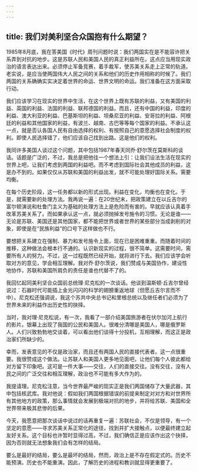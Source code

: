 ```yaml
---
---
---
```

title: 我们对美利坚合众国抱有什么期望？
---

1985年8月底，我在答美国《时代》周刊问题时说：我们两国实在是不能容许把关系弄到对抗的地步。这是苏联人民和美国人民的真正利益所在。这点应当用现实政治的语言表达出来。必须停止军备竞赛，着手裁军，使苏美关系走上正常的轨道。老实说，是应当使两国伟大人民之间的关系和他们的历史作用相称的时候了。我们两国的关系确确实实决定着世界的命运、世界文明的命运。我们准备在这方面采取行动。

我们应该学习在现实的世界中生活，在这个世界上既有苏联的利益，又有美国的利益、英国的利益、法国的利益、联邦德国的利益。而且，还有中国的利益，印度的利益、澳大利亚的利益、巴基斯坦的利益、坦桑尼亚的利益、安哥拉的利益、阿根廷的利益和其他国家的利益，有波兰、越南、古巴等等每个国家的利益。不承认这一点，就是否认各国人民有自由选择的权利、有按照自己的意愿选择社会制度的权利。即使人民选择错了，他们应该自己找到出路。这是他们的权利。

我同许多美国人谈过这个问题，其中包括1987年春天同乔·舒尔茨在莫斯科的谈话。话题是广泛的，不过，我总是把他往一个想法上引：让我们设法生活在现实的世界上吧，让我们考虑到两国的利益吧。而不考虑到国际社会其他成员的利益，这是办不到的。如果仅仅从苏联和美国的利益出发，就不可能处理好国际关系。需要均衡。

在每个历史阶段，这一任务都以新的形式出现。利益在变化，均衡也在变化。于是，就需要新的处理方法。我再说一遍：在20世纪末，把政策建立在以丘吉尔的富尔顿演说和杜鲁门主义为基础的处理方法上是危险而有害的。早就应该认真着手改革苏美关系了。而如果承认这一点，就必须抛掉发号施令的习惯。无论是谁——无论是苏联、美国还是其他国家，都不能把世界或者世界的某些部分当成剥削的对象，即使是在“民族利益”的口号下这样做也不行。

要想把关系建立在强制、暴力和发号施令上面，现在已是困难重重。而随着时间的推移，这种做法会根本行不通的。认识新现实的过程，很不简单。这需要时间，需要所有人的努力。不过，这一过程既然已经开始，就将进行下去。我们应该学会听取对方的意见，学会相互理解。我对乔·舒尔茨说，我们赞成与美国协作，建设性地协作，苏联和美国所肩负的责任是谁也代替不了的。

我回忆起同美利坚合众国前总统理·尼克松的一次谈话。他谈到温斯顿·丘吉尔曾经说过：石器时代可能插上金光闪闪的科学的翅膀重返地球（但愿丘吉尔言而不中）。尼克松还强调说，我这个苏共中央总书记和里根总统以及继任者们必须为了世界未来的利益作出历史性的抉择。

当时，我对理·尼克松说，有一次，我看了一部介绍美国旅游者在伏尔加河上航行的影片。银幕上出现了我国的公民和美国人。很难分清哪是美国人，哪是俄罗斯人。人们兴致勃勃地交谈着，可以看出他们谈得十分投机，互相理解，而这正是政治家们所缺少的。

幸而，发表意见的不仅是政治家，而且还有两国人民的直接代表者。这一点很重要。我很赞成这个做法。让苏联人和美国人更多地见面吧，让他们每个人彼此都给对方留下印象吧。这可是一件大事——交往，人们的直接交往。没有交往，没有人民之间的广泛交往和相互理解，政治也不可能有多大作为的。

我提请理。尼克松注意，当今世界最严峻的现实正是我们两国储存了大量武器，其中包括核武库。我对他说：假如我们两国根据错误的前提来制定对对方和对世界所有其他地方的政策，那么事情就会发展到极端对抗的地步，并将给苏联、美国和全世界带来极其悲惨的后果。

今天，我愿意把那次谈话中说过的话再重复一遍：苏联社会，不仅是领导，有一个坚定的意愿——寻求苏美关系正常化的途径，找到并扩大接触点，以便最终建立起友好关系。这个目标也许暂时显得过高，不过，我们确信正是应该作出这个抉择，因为否则就无法想象我们会有怎样的结局。

要么是最好的结局，要么是最坏的结局，然而，政治上是不存在假定式的。历史不能预演。历史也不能重演。因此，了解历史的进程和教训就显得更重要了。